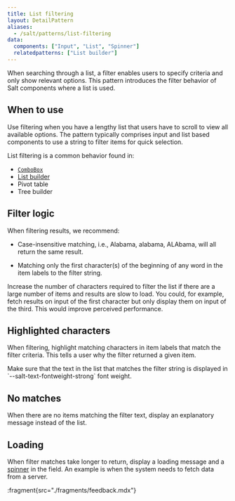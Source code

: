 ```yaml
---
title: List filtering
layout: DetailPattern
aliases:
  - /salt/patterns/list-filtering
data:
  components: ["Input", "List", "Spinner"]
  relatedpatterns: ["List builder"]
---
```


When searching through a list, a filter enables users to specify criteria and only show relevant options. This pattern introduces the filter behavior of Salt components where a list is used.

  <Diagram
    src="/img/patterns/list-filtering/image.png"
    alt="A list filter."
    contentPosition="top"
    border
  />

## When to use

Use filtering when you have a lengthy list that users have to scroll to view all available options. The pattern typically comprises input and list based components to use a string to filter items for quick selection.

List filtering is a common behavior found in:
* [`ComboBox`](/salt/components/combo-box)
* [List builder](/salt/patterns/list-builder)
* Pivot table
* Tree builder

## Filter logic 

When filtering results, we recommend:

* Case-insensitive matching, i.e., Alabama, alabama, ALAbama, will all return the same result.
* Matching only the first character(s) of the beginning of any word in the item labels to the filter string.

  <Diagram
    src="/img/patterns/list-filtering/filter-logic.png"
    alt="An example of filter logic."
    contentPosition="top"
    border
  />

<ExampleContainer type="positive" customPillText="Best practices">
Increase the number of characters required to filter the list if there are a large number of items and results are slow to load. You could, for example, fetch results on input of the first character but only display them on input of the third. This would improve perceived performance.
</ExampleContainer>

## Highlighted characters

When filtering, highlight matching characters in item labels that match the filter criteria. This tells a user why the filter returned a given item.

  <Diagram
    src="/img/patterns/list-filtering/highlighted-characters.png"
    alt="An example of filtering a list in a combo box."
    contentPosition="top"
    border
  />

<ExampleContainer type="positive" customPillText="Best practices">
Make sure that the text in the list that matches the filter string is displayed in `--salt-text-fontweight-strong` font weight.
</ExampleContainer>

## No matches

When there are no items matching the filter text, display an explanatory message instead of the list.

  <Diagram
    src="/img/patterns/list-filtering/no-matches.png"
    alt="An example of no matches in the list."
    contentPosition="top"
    border
  />

## Loading

When filter matches take longer to return, display a loading message and a [spinner](/salt/components/spinner) in the field. An example is when the system needs to fetch data from a server.

  <Diagram
    src="/img/patterns/list-filtering/filter-loading.png"
    alt="An example of asychronus loading."
    contentPosition="top"
    border
  />

:fragment{src="./fragments/feedback.mdx"}
